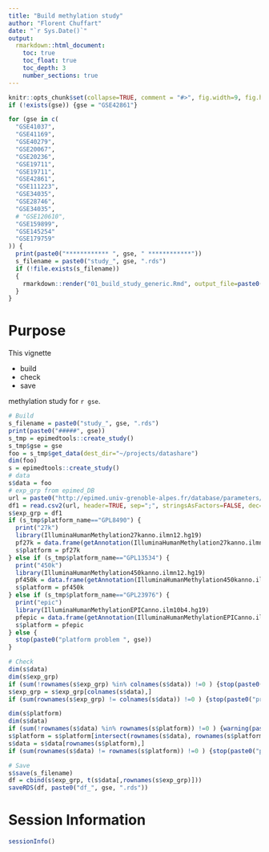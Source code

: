 ```yaml
---
title: "Build methylation study"
author: "Florent Chuffart"
date: "`r Sys.Date()`"
output: 
  rmarkdown::html_document:
    toc: true
    toc_float: true
    toc_depth: 3
    number_sections: true
---
```



```r
knitr::opts_chunk$set(collapse=TRUE, comment = "#>", fig.width=9, fig.height=6, eval=TRUE, echo=TRUE, results="verbatim")
if (!exists(gse)) {gse = "GSE42861"}
```

```r
for (gse in c( 
  "GSE41037", 
  "GSE41169",
  "GSE40279",
  "GSE20067",
  "GSE20236",
  "GSE19711",
  "GSE19711",
  "GSE42861",
  "GSE111223",
  "GSE34035",
  "GSE28746", 
  "GSE34035",
  # "GSE120610",
  "GSE159899",
  "GSE145254"
  "GSE179759"
)) {
  print(paste0("************ ", gse, " ************"))
  s_filename = paste0("study_", gse, ".rds")
  if (!file.exists(s_filename)) 
  {
    rmarkdown::render("01_build_study_generic.Rmd", output_file=paste0("01_build_study_", gse, ".Rmd"))    
  }
}
```


# Purpose

This vignette 

- build
- check
- save 

methylation study for `r gse`.

```r
# Build
s_filename = paste0("study_", gse, ".rds")
print(paste0("#####", gse))
s_tmp = epimedtools::create_study()
s_tmp$gse = gse
foo = s_tmp$get_data(dest_dir="~/projects/datashare")
dim(foo)
s = epimedtools::create_study()
# data
s$data = foo
# exp_grp from epimed_DB
url = paste0("http://epimed.univ-grenoble-alpes.fr/database/parameters/",gse)
df1 = read.csv2(url, header=TRUE, sep=";", stringsAsFactors=FALSE, dec=".", na.strings="", row.names=1)
s$exp_grp = df1
if (s_tmp$platform_name=="GPL8490") {
  print("27k")
  library(IlluminaHumanMethylation27kanno.ilmn12.hg19)
  pf27k = data.frame(getAnnotation(IlluminaHumanMethylation27kanno.ilmn12.hg19))
  s$platform = pf27k
} else if (s_tmp$platform_name=="GPL13534") {
  print("450k")
  library(IlluminaHumanMethylation450kanno.ilmn12.hg19)
  pf450k = data.frame(getAnnotation(IlluminaHumanMethylation450kanno.ilmn12.hg19))
  s$platform = pf450k  
} else if (s_tmp$platform_name=="GPL23976") {
  print("epic")
  library(IlluminaHumanMethylationEPICanno.ilm10b4.hg19)  
  pfepic = data.frame(getAnnotation(IlluminaHumanMethylationEPICanno.ilm10b4.hg19))
  s$platform = pfepic  
} else {
  stop(paste0("platform problem ", gse))
}

# Check
dim(s$data)
dim(s$exp_grp)
if (sum(!rownames(s$exp_grp) %in% colnames(s$data)) !=0 ) {stop(paste0("problem exp_grp names ", gse))}
s$exp_grp = s$exp_grp[colnames(s$data),]
if (sum(rownames(s$exp_grp) != colnames(s$data)) !=0 ) {stop(paste0("problem exp_grp names ", gse))}

dim(s$platform)
dim(s$data)
if (sum(!rownames(s$data) %in% rownames(s$platform)) !=0 ) {warning(paste0("problem pf names ", gse))}
s$platform = s$platform[intersect(rownames(s$data), rownames(s$platform)),]
s$data = s$data[rownames(s$platform),]
if (sum(rownames(s$data) != rownames(s$platform)) !=0 ) {stop(paste0("problem pf names ", gse))}

# Save
s$save(s_filename)
df = cbind(s$exp_grp, t(s$data[,rownames(s$exp_grp)]))
saveRDS(df, paste0("df_", gse, ".rds"))
```

# Session Information

```r
sessionInfo()
```

